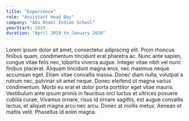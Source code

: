 ```yaml
---
title: "Experience"
role: "Assistant Head Boy"
company: "Abu Dhabi Indian School"
yearStart: 2019
duration: "April 2019 to January 2020"
---
```

Lorem ipsum dolor sit amet, consectetur adipiscing elit. Proin rhoncus finibus quam, condimentum tincidunt erat pharetra ac. Nunc ante sapien, congue vitae felis nec, lobortis viverra augue. Integer vitae nibh vel nunc finibus placerat. Aliquam tincidunt magna eros, nec maximus neque accumsan eget. Etiam vitae convallis massa. Donec diam nulla, volutpat a rutrum nec, pulvinar sit amet neque. Donec eleifend ut magna varius condimentum. Morbi eu erat et dolor porta porttitor eget vitae mauris. Vestibulum ante ipsum primis in faucibus orci luctus et ultrices posuere cubilia curae; Vivamus ornare, risus id ornare sagittis, est augue convallis lectus, et aliquet magna arcu nec arcu. Donec at mollis metus. Aenean et mattis velit. Phasellus id enim magna.